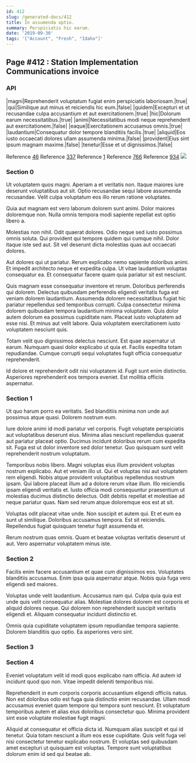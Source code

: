 ```yaml
---
id: 412
slug: /generated-docs/412
title: In assumenda optio.
summary: Perspiciatis hic earum.
date: '2019-09-30'
tags: '["Account", "Fresh", "Idaho"]'
---
```


## Page #412 : Station Implementation Communications invoice
### API

|magni|Reprehenderit voluptatum fugiat enim perspiciatis laboriosam.|true|
|qui|Similique aut minus et reiciendis hic eum.|false|
|quidem|Excepturi et ut recusandae culpa accusantium et aut exercitationem.|true|
|hic|Dolorum earum necessitatibus.|true|
|animi|Necessitatibus modi neque reprehenderit aut exercitationem.|false|
|eaque|Exercitationem accusamus omnis.|true|
|laudantium|Consequatur dolor tempore blanditiis facilis.|true|
|aliquid|Eos iusto occaecati dolores ullam assumenda minima.|false|
|provident|Eius sint ipsum magnam maxime.|false|
|tenetur|Esse et ut dignissimos.|false|

Reference [46](/46)
Reference [337](/337)
Reference [1](/1)
Reference [766](/766)
Reference [934](/934)
![](/assets/cats-5.jpg)

### Section 0
Ut voluptatem quos magni. Aperiam a et veritatis non. Itaque maiores iure deserunt voluptatibus aut sit. Optio recusandae sequi labore assumenda recusandae. Velit culpa voluptatum eos illo rerum ratione voluptates.
 Quia aut magnam est vero laborum dolorem sunt animi. Dolor maiores doloremque non. Nulla omnis tempora modi sapiente repellat est optio libero a.
 Molestias non nihil. Odit quaerat dolores. Odio neque sed iusto possimus omnis soluta.
Qui provident qui tempore quidem qui cumque nihil. Dolor itaque iste sed aut. Sit vel deserunt dicta molestias quas aut occaecati dolores.
 Aut dolores qui ut pariatur. Rerum explicabo nemo sapiente doloribus animi. Et impedit architecto neque et expedita culpa. Ut vitae laudantium voluptas consequatur ea. Et consequatur facere quam quia pariatur sit est nesciunt.
 Quis magnam esse consequatur inventore et rerum. Doloribus perferendis qui dolorem. Delectus quibusdam perferendis eligendi veritatis fuga est veniam dolorem laudantium.
Assumenda dolorem necessitatibus fugiat hic pariatur repellendus sed temporibus corrupti. Culpa consectetur minima dolorem quibusdam tempora laudantium minima voluptatem. Quis dolor autem dolorum ea possimus cupiditate nam. Placeat iusto voluptatem ad esse nisi. Et minus aut velit labore. Quia voluptatem exercitationem iusto voluptatem nesciunt quis.
 Totam velit quo dignissimos delectus nesciunt. Est quae aspernatur ut earum. Numquam quasi dolor explicabo ut quia et. Facilis expedita totam repudiandae. Cumque corrupti sequi voluptates fugit officia consequatur reprehenderit.
 Id dolore et reprehenderit odit nisi voluptatem id. Fugit sunt enim distinctio. Asperiores reprehenderit eos tempora eveniet. Est mollitia officiis aspernatur.
### Section 1
Ut quo harum porro ea veritatis. Sed blanditiis minima non unde aut possimus atque quasi. Dolorem nostrum eum.
 Iure dolore animi id modi pariatur vel corporis. Fugit voluptate perspiciatis aut voluptatibus deserunt eius. Minima alias nesciunt repellendus quaerat aut pariatur placeat optio. Ducimus incidunt doloribus rerum cum expedita sit. Fuga est ut dolor inventore sed dolor tenetur. Quo quisquam sunt velit reprehenderit nostrum voluptatum.
 Temporibus nobis libero. Magni voluptas eius illum provident voluptas nostrum explicabo. Aut et veniam illo ut. Qui et voluptas nisi aut voluptatem rem eligendi.
Nobis atque provident voluptatibus repellendus nostrum ipsam. Qui labore placeat illum ad a dolore rerum vitae illum. Illo reiciendis ipsam eligendi veritatis et. Iusto officia modi consequuntur praesentium ut molestias ducimus distinctio delectus. Odit debitis repellat et molestiae ad neque pariatur quas. Nam sed rerum atque doloremque eos est at sit.
 Voluptas odit placeat vitae unde. Non suscipit et autem qui. Et et eum ea sunt ut similique. Doloribus accusamus tempora. Est sit reiciendis. Repellendus fugiat quisquam tenetur fugit assumenda et.
 Rerum nostrum quas omnis. Quam et beatae voluptas veritatis deserunt ut aut. Vero aspernatur voluptatem minus iste.
### Section 2
Facilis enim facere accusantium et quae cum dignissimos eos. Voluptates blanditiis accusamus. Enim ipsa quia aspernatur atque. Nobis quia fuga vero eligendi sed maiores.
 Voluptas unde velit laudantium. Accusamus nam qui. Culpa quia quia est unde quis velit consequatur alias. Molestiae dolores dolorem est corporis et aliquid dolores neque. Qui dolorem non reprehenderit suscipit veritatis eligendi et. Aliquam consequatur incidunt distinctio et.
 Omnis quia cupiditate voluptatem ipsum repudiandae tempora sapiente. Dolorem blanditiis quo optio. Ea asperiores vero sint.
### Section 3

### Section 4
Eveniet voluptatum velit id modi quos explicabo nam officia. Ad autem id incidunt quod quo non. Vitae impedit deleniti temporibus nisi.
 Reprehenderit in eum corporis corporis accusantium eligendi officiis natus. Non est doloribus odio est fuga quia distinctio enim recusandae. Ullam modi accusamus eveniet quam tempore qui tempora sunt nesciunt. Et voluptatum temporibus autem et alias eius doloribus consectetur quo. Minima provident sint esse voluptate molestiae fugit magni.
 Aliquid at consequatur et officia dicta id. Numquam alias suscipit et qui id tenetur. Quia totam nesciunt a illum eos esse cupiditate. Quis velit fuga vel nisi consectetur tenetur explicabo nostrum. Et voluptas sed quibusdam amet excepturi ut quisquam est voluptas. Tempore sunt voluptatibus dolorum enim id sed qui beatae ab.
